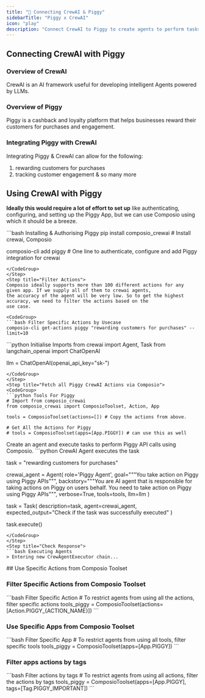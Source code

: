 ```yaml
---
title: "🚀 Connecting CrewAI & Piggy"
sidebarTitle: "Piggy x CrewAI"
icon: "play"
description: "Connect CrewAI to Piggy to create agents to perform tasks using natural language"
---
```


## Connecting CrewAI with Piggy

### Overview of CrewAI

CrewAI is an AI framework useful for developing intelligent Agents powered by LLMs.

### Overview of Piggy

Piggy is a cashback and loyalty platform that helps businesses reward their customers for purchases and engagement.

### Integrating Piggy with CrewAI

Integrating Piggy & CrewAI can allow for the following:

1. rewarding customers for purchases
2. tracking customer engagement
& so many more

## Using CrewAI with Piggy

<Steps>
<Step title="Setting Up the Environment">

**Ideally this would require a lot of effort to set up** like authenticating, configuring, and setting up the Piggy App, but we can use Composio using which it should be a breeze.

<CodeGroup>
```bash Installing & Authorising Piggy
pip install composio_crewai # Install crewai, Composio 

composio-cli add piggy # One line to authenticate, configure and add Piggy integration for crewai
```
</CodeGroup>
</Step>
<Step title="Filter Actions">
Composio ideally supports more than 100 different actions for any given app. If we supply all of them to crewai agents, 
the accuracy of the agent will be very low. So to get the highest accuracy, we need to filter the actions based on the 
use case.

<CodeGroup>
```bash Filter Specific Actions by Usecase
composio-cli get-actions piggy "rewarding customers for purchases" --limit=10
```
</CodeGroup>

</Step>
<Step title="Import Base Packages">

<CodeGroup>
```python Initialise Imports
from crewai import Agent, Task
from langchain_openai import ChatOpenAI

llm = ChatOpenAI(openai_api_key="sk-<OPENAI KEY>")
```
</CodeGroup>
</Step>
<Step title="Fetch all Piggy CrewAI Actions via Composio">
<CodeGroup>
```python Tools For Piggy
# Import from composio_crewai
from composio_crewai import ComposioToolset, Action, App

tools = ComposioToolset(actions=[]) # Copy the actions from above. 

# Get All the Actions for Piggy
# tools = ComposioToolset(apps=[App.PIGGY]) # can use this as well
```
</CodeGroup>
</Step>
<Step title="Execute the Agent">
Create an agent and execute tasks to perform Piggy API calls using Composio. 
<CodeGroup>
```python CrewAI Agent executes the task

task = "rewarding customers for purchases"

crewai_agent = Agent(
    role='Piggy Agent',
    goal="""You take action on Piggy using Piggy APIs""",
    backstory="""You are AI agent that is responsible for taking actions on Piggy on users behalf. You need to take action on Piggy using Piggy APIs""",
    verbose=True,
    tools=tools,
    llm=llm
)

task = Task(
    description=task,
    agent=crewai_agent,
    expected_output="Check if the task was successfully executed"
)

task.execute()
```
</CodeGroup>
</Step>
<Step title="Check Response">
```bash Executing Agents
> Entering new CrewAgentExecutor chain...
```
</Step>
</Steps>
## Use Specific Actions from Composio Toolset

### Filter Specific Actions from Composio Toolset

<CodeGroup>
```bash Filter Specific Action
# To restrict agents from using all the actions, filter specific actions
tools_piggy = ComposioToolset(actions=[Action.PIGGY_{ACTION_NAME}])
```
</CodeGroup>

### Use Specific Apps from Composio Toolset
<CodeGroup>
```bash Filter Specific App
# To restrict agents from using all tools, filter specific tools
tools_piggy = ComposioToolset(apps=[App.PIGGY])
```
</CodeGroup>

### Filter apps actions by tags 
<CodeGroup>
```bash Filter actions by tags
# To restrict agents from using all actions, filter the actions by tags
tools_piggy = ComposioToolset(apps=[App.PIGGY], tags=[Tag.PIGGY_IMPORTANT])
```
</CodeGroup>